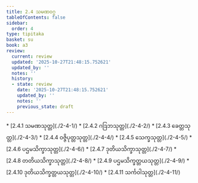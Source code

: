 ```yaml
---
title: 2.4 သမဏဝဂ္ဂ
tableOfContents: false
sidebar:
  order: 4
type: tipitaka
basket: su
book: a3
review:
  current: review
  updated: '2025-10-27T21:48:15.752621'
  updated_by: ''
  notes: ''
  history:
  - state: review
    date: '2025-10-27T21:48:15.752621'
    updated_by: ''
    notes: ''
    previous_state: draft
---
```



<ReviewStatus review={frontmatter.review} showDetails={true} />

<HypothesisAnnotation frontmatter={frontmatter} />

<DynamicBreadcrumb />



<TableOfContents book="a3" section="2.4">
* [2.4.1 သမဏသုတ္တ](./2-4-1/)
* [2.4.2 ဂဒြဘသုတ္တ](./2-4-2/)
* [2.4.3 ခေတ္တသုတ္တ](./2-4-3/)
* [2.4.4 ဝဇ္ဇိပုတ္တသုတ္တ](./2-4-4/)
* [2.4.5 သေက္ခသုတ္တ](./2-4-5/)
* [2.4.6 ပဌမသိက္ခာသုတ္တ](./2-4-6/)
* [2.4.7 ဒုတိယသိက္ခာသုတ္တ](./2-4-7/)
* [2.4.8 တတိယသိက္ခာသုတ္တ](./2-4-8/)
* [2.4.9 ပဌမသိက္ခတ္တယသုတ္တ](./2-4-9/)
* [2.4.10 ဒုတိယသိက္ခတ္တယသုတ္တ](./2-4-10/)
* [2.4.11 သင်္ကဝါသုတ္တ](./2-4-11/)
</TableOfContents>